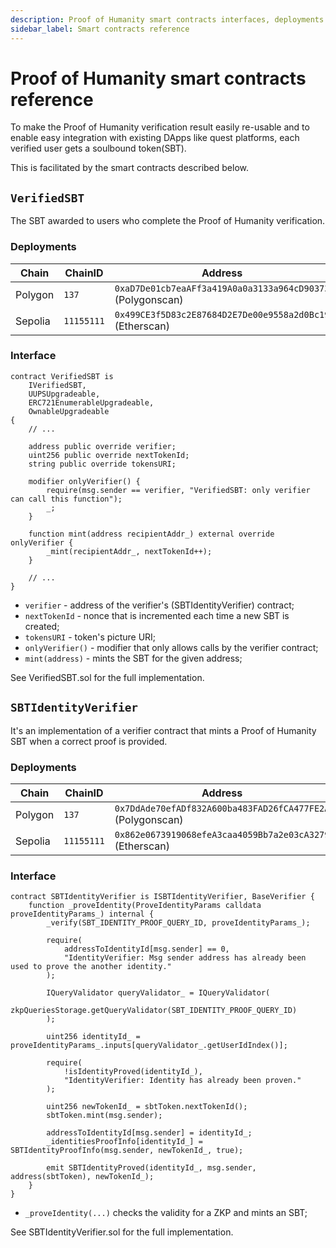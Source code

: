 ```yaml
---
description: Proof of Humanity smart contracts interfaces, deployments and reference.
sidebar_label: Smart contracts reference
---
```


# Proof of Humanity smart contracts reference

To make the Proof of Humanity verification result easily re-usable and to enable easy integration with existing DApps like quest platforms, each verified user gets a soulbound token(SBT).

This is facilitated by the smart contracts described below.

## `VerifiedSBT`

The SBT awarded to users who complete the Proof of Humanity verification.

### Deployments

| Chain   | ChainID | Address                                                                                                                                      |
| ------- | ------- | -------------------------------------------------------------------------------------------------------------------------------------------- |
| Polygon | `137`   | `0xaD7De01cb7eaAFf3a419A0a0a3133a964cD90373` \(<OutLink href="https://polygonscan.com/address/0xaD7De01cb7eaAFf3a419A0a0a3133a964cD90373">Polygonscan</OutLink>\)   |
| Sepolia  | `11155111`     | `0x499CE3f5D83c2E87684D2E7De00e9558a2d0Bc19` \(<OutLink href="https://sepolia.etherscan.io/address/0xfaA7e7F14a2dCAD537d0141533bB58D62dD8022c">Etherscan</OutLink>\) |

### Interface

```solidity
contract VerifiedSBT is
    IVerifiedSBT,
    UUPSUpgradeable,
    ERC721EnumerableUpgradeable,
    OwnableUpgradeable
{
    // ...

    address public override verifier;
    uint256 public override nextTokenId;
    string public override tokensURI;

    modifier onlyVerifier() {
        require(msg.sender == verifier, "VerifiedSBT: only verifier can call this function");
        _;
    }

    function mint(address recipientAddr_) external override onlyVerifier {
        _mint(recipientAddr_, nextTokenId++);
    }

    // ...
}
```

- `verifier` - address of the verifier's (SBTIdentityVerifier) contract;
- `nextTokenId` - nonce that is incremented each time a new SBT is created;
- `tokensURI` - token's picture URI;
- `onlyVerifier()` - modifier that only allows calls by the verifier contract;
- `mint(address)` - mints the SBT for the given address;

See <OutLink href="https://github.com/rarimo/identity-contracts/blob/master/contracts/tokens/VerifiedSBT.sol">VerifiedSBT.sol</OutLink> for the full implementation.

## `SBTIdentityVerifier`

It's an implementation of a verifier contract that mints a Proof of Humanity SBT when a correct proof is provided.

### Deployments

| Chain   | ChainID | Address                                                                                                                                      |
| ------- | ------- | -------------------------------------------------------------------------------------------------------------------------------------------- |
| Polygon | `137`   | `0x7DdAde70efADf832A600ba483FAD26fCA477FE2A` \(<OutLink href="https://polygonscan.com/address/0x7DdAde70efADf832A600ba483FAD26fCA477FE2A">Polygonscan</OutLink>\)   |
| Sepolia  | `11155111`     | `0x862e0673919068efeA3caa4059Bb7a2e03cA3279` \(<OutLink href="https://sepolia.etherscan.io/address/0x86906AbAAfA7F58Fb4D3125BD1971Fcf04F52CDd">Etherscan</OutLink>\) |

### Interface

```solidity
contract SBTIdentityVerifier is ISBTIdentityVerifier, BaseVerifier {
    function _proveIdentity(ProveIdentityParams calldata proveIdentityParams_) internal {
        _verify(SBT_IDENTITY_PROOF_QUERY_ID, proveIdentityParams_);

        require(
            addressToIdentityId[msg.sender] == 0,
            "IdentityVerifier: Msg sender address has already been used to prove the another identity."
        );

        IQueryValidator queryValidator_ = IQueryValidator(
            zkpQueriesStorage.getQueryValidator(SBT_IDENTITY_PROOF_QUERY_ID)
        );

        uint256 identityId_ = proveIdentityParams_.inputs[queryValidator_.getUserIdIndex()];

        require(
            !isIdentityProved(identityId_),
            "IdentityVerifier: Identity has already been proven."
        );

        uint256 newTokenId_ = sbtToken.nextTokenId();
        sbtToken.mint(msg.sender);

        addressToIdentityId[msg.sender] = identityId_;
        _identitiesProofInfo[identityId_] = SBTIdentityProofInfo(msg.sender, newTokenId_, true);

        emit SBTIdentityProved(identityId_, msg.sender, address(sbtToken), newTokenId_);
    }
}
```

- `_proveIdentity(...)` checks the validity for a ZKP and mints an SBT;

See <OutLink href="https://github.com/rarimo/identity-contracts/blob/master/contracts/verifiers/SBTIdentityVerifier.sol">SBTIdentityVerifier.sol</OutLink> for the full implementation.
